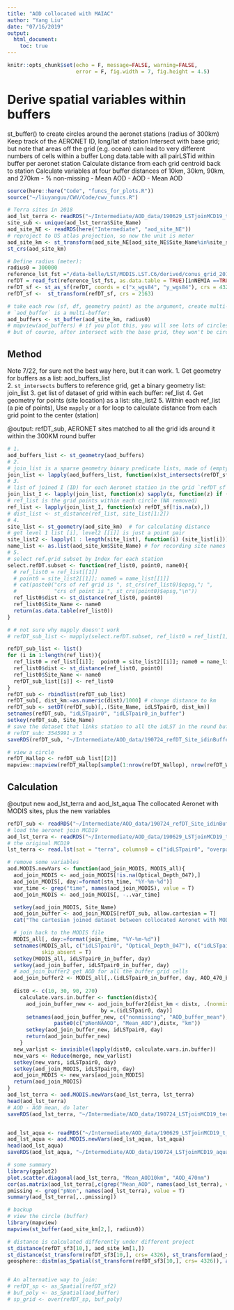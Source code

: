 ```yaml
---
title: "AOD collocated with MAIAC"
author: "Yang Liu"
date: "07/16/2019"
output:
  html_document:
    toc: true
---
```

```r
knitr::opts_chunk$set(echo = F, message=FALSE, warning=FALSE,
                      error = F, fig.width = 7, fig.height = 4.5)
```

# Derive spatial variables within buffers
  st_buffer() to create circles around the aeronet stations (radius of 300km)
  Keep track of the AERONET ID, long/lat of station
  Intersect with base grid; but note that areas off the grid (e.g. ocean) can lead to very different numbers of cells within a buffer
  Long data.table with all pairLSTid within buffer per aeronet station
  Calculate distance from each grid centroid back to station
  Calculate variables at four buffer distances of 10km, 30km, 90km, and 270km
  - % non-missing
  -   Mean AOD
  -   AOD - Mean AOD


```r
source(here::here("Code", "funcs_for_plots.R"))
source("~/liuyanguu/CWV/Code/cwv_funcs.R")
```

```r
# Terra sites in 2018
aod_lst_terra <- readRDS("~/Intermediate/AOD_data/190629_LSTjoinMCD19_t_a.rds")$aod_lst_terra
site_sub <- unique(aod_lst_terra$Site_Name)
aod_site_NE <- readRDS(here("Intermediate", "aod_site_NE"))
# reproject to US atlas projection, so now the unit is meter 
aod_site_km <- st_transform(aod_site_NE[aod_site_NE$Site_Name%in%site_sub,], crs = 2163) 
st_crs(aod_site_km)

# Define radius (meter): 
radius0 = 300000
reference_lst_fst ="/data-belle/LST/MODIS.LST.C6/derived/conus_grid_201906.fst"
refDT = read_fst(reference_lst_fst, as.data.table = TRUE)[inNEMIA ==TRUE]
refDT_sf <- st_as_sf(refDT, coords = c("x_wgs84", "y_wgs84"), crs = 4326)
refDT_sf <-  st_transform(refDT_sf, crs = 2163) 

# take each row (sf, df, geometry point) as the argument, create multi-point buffer 
# `aod_buffer` is a multi-buffer:
aod_buffers <- st_buffer(aod_site_km, radius0)
# mapview(aod_buffers) # if you plot this, you will see lots of circles (polygons)
# but of course, after intersect with the base grid, they won't be circles anymore. 
```

## Method  

Note 7/22, for sure not the best way here, but it can work. 
1. Get geometry for buffers as a list: aod_buffers_list  
2. `st_intersects` buffers to reference grid, get a binary geometry list: join_list
3. get list of dataset of grid within each buffer: ref_list
4. Get geometry for points (site location) as a list: site_list2
5. Within each ref_list (a pie of points), Use `mapply` or a for loop to calculate distance from each grid point to the center (station)

@output: refDT_sub, AERONET sites matched to all the grid ids around it within the 300KM round buffer

```r
# 1. 
aod_buffers_list <- st_geometry(aod_buffers)
# 2. 
# join_list is a sparse geometry binary predicate lists, made of (empty) or 0L https://r-spatial.github.io/sf/reference/sgbp.html
join_list <- lapply(aod_buffers_list, function(x)st_intersects(refDT_sf, x))
# 3. 
# list of joined I (ID) for each Aeronet station in the grid `refDT_sf`
join_list_I <- lapply(join_list, function(x) sapply(x, function(z) if (length(z)==0) NA_integer_ else z[1]))
# ref_list is the grid points within each circle (NA removed)
ref_list <- lapply(join_list_I, function(x) refDT_sf[!is.na(x),])
# dist_list <- st_distance(ref_list, site_list[1:2])
# 4.   
site_list <- st_geometry(aod_site_km)  # for calculating distance 
# get level 1 list [i], level2 [[i]] is just a point pair
site_list2 <- lapply(1 : length(site_list), function(i) (site_list[i])) 
name_list <- as.list(aod_site_km$Site_Name) # for recording site names 
# 5. 
# select ref.grid subset by Index for each station
select.refDT.subset <- function(ref_list0, point0, name0){
  # ref_list0 = ref_list[[1]]
  # point0 = site_list2[[1]]; name0 = name_list[[1]]
  # cat(paste0("crs of ref grid is ", st_crs(ref_list0)$epsg,"; ",
  #            "crs of point is ", st_crs(point0)$epsg,"\n"))
  ref_list0$dist <- st_distance(ref_list0, point0)
  ref_list0$Site_Name <- name0
  return(as.data.table(ref_list0))
}

# # not sure why mapply doesn't work 
# refDT_sub_list <- mapply(select.refDT.subset, ref_list0 = ref_list[1], point0 = site_list2[1], name0 = name_list[1])

refDT_sub_list <- list()
for (i in 1:length(ref_list)){
  ref_list0 = ref_list[[i]];  point0 = site_list2[[i]]; name0 = name_list[[i]]
  ref_list0$dist <- st_distance(ref_list0, point0)
  ref_list0$Site_Name <- name0
  refDT_sub_list[[i]] <- ref_list0
}
refDT_sub <- rbindlist(refDT_sub_list)
refDT_sub[, dist_km:=as.numeric(dist)/1000] # change distance to km 
refDT_sub <- setDT(refDT_sub)[,.(Site_Name, idLSTpair0, dist_km)]
setnames(refDT_sub, "idLSTpair0", "idLSTpair0_in_buffer")
setkey(refDT_sub, Site_Name)
# save the dataset that links station to all the idLST in the round buffer
# refDT_sub: 3545991 x 3
saveRDS(refDT_sub, "~/Intermediate/AOD_data/190724_refDT_Site_idinBuffer.rds")

# view a circle
refDT_Wallop <- refDT_sub_list[[2]]
mapview::mapview(refDT_Wallop[sample(1:nrow(refDT_Wallop), nrow(refDT_Wallop)/100),])

```

## Calculation

@output new aod_lst_terra and aod_lst_aqua 
The collocated Aeronet with MODIS sites, plus the new variables

```r
refDT_sub <- readRDS("~/Intermediate/AOD_data/190724_refDT_Site_idinBuffer.rds")
# load the aeronet join MCD19
aod_lst_terra <- readRDS("~/Intermediate/AOD_data/190629_LSTjoinMCD19_t_a.rds")$aod_lst_terra
# the original MCD19 
lst_terra <- read.lst(sat = "terra", columns0 = c("idLSTpair0", "overpass_time", "Optical_Depth_047"))

# remove some variables 
aod.MODIS.newVars <- function(aod_join_MODIS, MODIS_all){
  aod_join_MODIS <- aod_join_MODIS[!is.na(Optical_Depth_047),]
  aod_join_MODIS[, day:=format(stn_time, "%Y-%m-%d")]
  var_time <- grep("time", names(aod_join_MODIS), value = T)
  aod_join_MODIS <- aod_join_MODIS[, -..var_time]

  setkey(aod_join_MODIS, Site_Name)
  aod_join_buffer <- aod_join_MODIS[refDT_sub, allow.cartesian = T]
  cat("The cartesian joined dataset between collocated Aeronet with MODIS sites data and base grid in each circles, dim is: ", paste(dim(aod_join_buffer),collapse = " x "))

  # join back to the MODIS file 
  MODIS_all[, day:=format(join_time, "%Y-%m-%d")]
  setnames(MODIS_all, c("idLSTpair0", "Optical_Depth_047"), c("idLSTpair0_in_buffer", "AOD_470_buffer"),
           skip_absent = T)
  setkey(MODIS_all, idLSTpair0_in_buffer, day)
  setkey(aod_join_buffer, idLSTpair0_in_buffer, day)
  # aod_join_buffer2 get AOD for all the buffer grid cells
  aod_join_buffer2 <- MODIS_all[,.(idLSTpair0_in_buffer, day, AOD_470_buffer)][aod_join_buffer]
  
  dist0 <- c(10, 30, 90, 270)
    calculate.vars.in.buffer <- function(distx){
      aod_join_buffer_new <- aod_join_buffer2[dist_km < distx, .(nonmissing = mean(!is.na(AOD_470_buffer)), AOD_buffer_mean = mean(AOD_470_buffer, na.rm = T)),
                              by =.(idLSTpair0, day)]
      setnames(aod_join_buffer_new, c("nonmissing", "AOD_buffer_mean"), 
               paste0(c("pNonNAAOD", "Mean_AOD"),distx, "km"))
      setkey(aod_join_buffer_new, idLSTpair0, day)
      return(aod_join_buffer_new)
    }
  new_varlist <- invisible(lapply(dist0, calculate.vars.in.buffer))
  new_vars <- Reduce(merge, new_varlist)
  setkey(new_vars, idLSTpair0, day)
  setkey(aod_join_MODIS, idLSTpair0, day)
  aod_join_MODIS <- new_vars[aod_join_MODIS]
  return(aod_join_MODIS)
}
aod_lst_terra <- aod.MODIS.newVars(aod_lst_terra, lst_terra)
head(aod_lst_terra)
# AOD - AOD mean, do later 
saveRDS(aod_lst_terra, "~/Intermediate/AOD_data/190724_LSTjoinMCD19_terra_newVars.rds")


aod_lst_aqua <- readRDS("~/Intermediate/AOD_data/190629_LSTjoinMCD19_t_a.rds")$aod_lst_aqua
aod_lst_aqua <- aod.MODIS.newVars(aod_lst_aqua, lst_aqua)
head(aod_lst_aqua)
saveRDS(aod_lst_aqua, "~/Intermediate/AOD_data/190724_LSTjoinMCD19_aqua_newVars.rds")

```


```r
# some summary
library(ggplot2)
plot.scatter.diagonal(aod_lst_terra, "Mean_AOD10km", "AOD_470nm")
cor(as.matrix(aod_lst_terra[,c(grep("Mean_AOD", names(aod_lst_terra), value = T), "AOD_470nm"), with = F]))
pmissing <- grep("pNon", names(aod_lst_terra), value = T)
summary(aod_lst_terra[,..pmissing])
```


```r
# backup
# view the circle (buffer)
library(mapview)
mapview(st_buffer(aod_site_km[2,], radius0))

# distance is calculated differently under different project
st_distance(refDT_sf3[10,], aod_site_km[1,])
st_distance(st_transform(refDT_sf3[10,], crs= 4326), st_transform(aod_site_km[1,], crs= 4326))
geosphere::distm(as_Spatial(st_transform(refDT_sf3[10,], crs= 4326)), as_Spatial(aod_site_NE[1,]))


# An alternative way to join:
# refDT_sp <- as_Spatial(refDT_sf2)
# buf_poly <- as_Spatial(aod_buffer)
# sp_grid <- over(refDT_sp, buf_poly)

```

